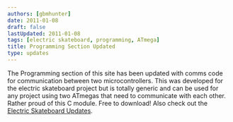 ```yaml
---
authors: [gbmhunter]
date: 2011-01-08
draft: false
lastUpdated: 2011-01-08
tags: [electric skateboard, programming, ATmega]
title: Programming Section Updated
type: updates
---
```


The Programming section of this site has been updated with comms code for communication between two microcontrollers. This was developed for the electric skateboard project but is totally generic and can be used for any project using two ATmegas that need to communicate with each other. Rather proud of this C module. Free to download!  Also check out the [Electric Skateboard Updates](/electronics/projects/electric-skateboard/electric-skateboard-updates).
